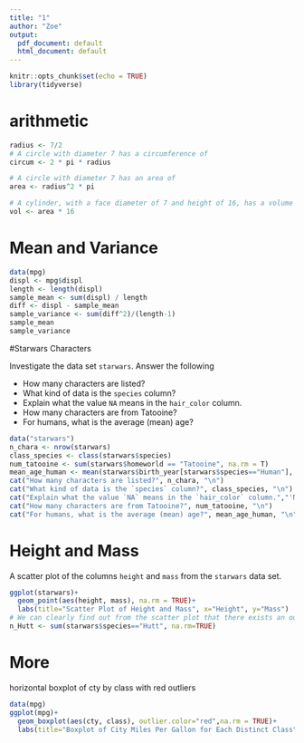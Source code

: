 ```yaml
---
title: "1"
author: "Zoe"
output:
  pdf_document: default
  html_document: default
---
```


```r
knitr::opts_chunk$set(echo = TRUE)
library(tidyverse)
```



# arithmetic

```r
radius <- 7/2
# A circle with diameter 7 has a circumference of
circum <- 2 * pi * radius

# A circle with diameter 7 has an area of
area <- radius^2 * pi

# A cylinder, with a face diameter of 7 and height of 16, has a volume of 
vol <- area * 16

```

# Mean and Variance 

```r
data(mpg)
displ <- mpg$displ
length <- length(displ)
sample_mean <- sum(displ) / length
diff <- displ - sample_mean
sample_variance <- sum(diff^2)/(length-1)
sample_mean
sample_variance
```

#Starwars Characters

Investigate the data set `starwars`. Answer the following

* How many characters are listed?
* What kind of data is the `species` column?
* Explain what the value `NA` means in the `hair_color` column.
* How many characters are from Tatooine?
* For humans, what is the average (mean) age?

```r
data("starwars")
n_chara <- nrow(starwars)
class_species <- class(starwars$species)
num_tatooine <- sum(starwars$homeworld == "Tatooine", na.rm = T)
mean_age_human <- mean(starwars$birth_year[starwars$species=="Human"], na.rm = T)
cat("How many characters are listed?", n_chara, "\n")
cat("What kind of data is the `species` column?", class_species, "\n")
cat("Explain what the value `NA` means in the `hair_color` column.","'NA'stands for not available, which means the hair color information for this character is not available or not provided here.", "\n")
cat("How many characters are from Tatooine?", num_tatooine, "\n")
cat("For humans, what is the average (mean) age?", mean_age_human, "\n")
```

# Height and Mass 

A scatter plot of the columns `height` and `mass` from the `starwars`
data set. 

```r
ggplot(starwars)+
  geom_point(aes(height, mass), na.rm = TRUE)+
  labs(title="Scatter Plot of Height and Mass", x="Height", y="Mass")
# We can clearly find out from the scatter plot that there exists an outlier, with height about 175 and mass between 1250 and 1500. When we go back to dataset "starwars", we can find out this point belongs to Jabba Desilijic Tiure. Based on starwars settiings, Jabba Desilijic Tiure is a Hutt, and all members of this species are unusual fat. As he is the only one in this dataset belongs to Hutt, this explains why this data is an outlier in the scatterplot of all characters here. 
n_Hutt <- sum(starwars$species=="Hutt", na.rm=TRUE)
```

# More
horizontal boxplot of cty by class with red outliers

```r
data(mpg)
ggplot(mpg)+
  geom_boxplot(aes(cty, class), outlier.color="red",na.rm = TRUE)+
  labs(title="Boxplot of City Miles Per Gallon for Each Distinct Class", x="City Miles Per Gallon", y="Class")
```


